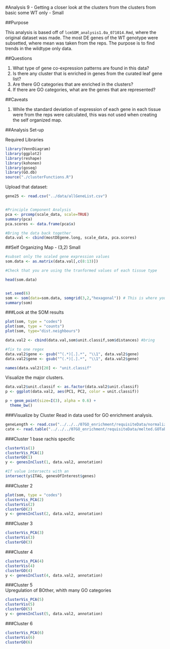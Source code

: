 #Analysis 9 - Getting a closer look at the clusters from the clusters from basic some WT only - Small

##Purpose 

This analysis is based off of `lcmSOM_analysis1.0a_071014.Rmd`, where the original dataset was made.  The most DE genes of the WT genotype were subsetted, where mean was taken from the reps.  The purpose is to find trends in the wildtype only data.

##Questions

1. What type of gene co-expression patterns are found in this data?
2. Is there any cluster that is enriched in genes from the curated leaf gene list?
3. Are there GO categories that are enriched in the clusters? 
4. If there are GO categories, what are the genes that are represented?

##Caveats

1. While the standard deviation of expression of each gene in each tissue were from the reps were calculated, this was not used when creating the self organized map. 


##Analysis Set-up

Required Libraries

```r
library(VennDiagram)
library(ggplot2)
library(reshape)
library(kohonen)
library(goseq)
library(GO.db)
source("./clusterFunctions.R")
```

Upload that dataset:

```r
gene25 <- read.csv("../data/allGeneList.csv")


#Principle Component Analysis
pca <- prcomp(scale_data, scale=TRUE) 
summary(pca) 
pca.scores <- data.frame(pca$x)

#Bring the data back together
data.val <- cbind(mostDEgene.long, scale_data, pca.scores) 
```



##Self Organizing Map - (3,2) Small

```r
#subset only the scaled gene expression values
som.data <- as.matrix(data.val[,c(8:13)])  

#Check that you are using the tranformed values of each tissue type

head(som.data)


set.seed(6)
som <- som(data=som.data, somgrid(3,2,"hexagonal")) # This is where you change the size of the map
summary(som)
```


###Look at the SOM results
```r
plot(som, type = "codes")
plot(som, type = "counts")
plot(som, type="dist.neighbours")

data.val2 <- cbind(data.val,som$unit.classif,som$distances) #bring 

#fix to one regex
data.val2$gene <- gsub("^(.*)[.].*", "\\1", data.val2$gene)
data.val2$gene <- gsub("^(.*)[.].*", "\\1", data.val2$gene)

names(data.val2)[20] <- "unit.classif"
```

Visualize the major clusters. 
```r
data.val2$unit.classif <- as.factor(data.val2$unit.classif)
p <- ggplot(data.val2, aes(PC1, PC2, color = unit.classif)) 

p + geom_point(size=I(3), alpha = 0.6) +
  theme_bw()
```

###Visualize by Cluster
Read in data used for GO enrichment analysis.

```r
geneLength <- read.csv("../../../07GO_enrichment/requisiteData/normalized_genes_length.csv")
cate <- read.table("../../../07GO_enrichment/requisiteData/melted.GOTable.txt",header=TRUE)
```

###Cluster 1
base rachis specific
```r
clusterVis(1)
clusterVis_PCA(1)
clusterGO(1)
y <- genesInClust(1, data.val2, annotation)

#If value intersects with an
intersect(y$ITAG, genesOfInterest$genes)
```

###Cluster 2

```r
plot(som, type = "codes")
clusterVis_PCA(2)
clusterVis(2)
clusterGO(2)
y <- genesInClust(2, data.val2, annotation)
````
###Cluster 3 

```r
clusterVis_PCA(3)
clusterVis(3)
clusterGO(3)
```

###Cluster 4

```r
clusterVis_PCA(4)
clusterVis(4)
clusterGO(4)
y <- genesInClust(4, data.val2, annotation)
```

###Cluster 5  
Upregulation of BOther, whith many GO categories


```r
clusterVis_PCA(5)
clusterVis(5)
clusterGO(5) 
y <- genesInClust(5, data.val2, annotation)
```

###Cluster  6

```r
clusterVis_PCA(6)
clusterVis(6)
clusterGO(6)
```
